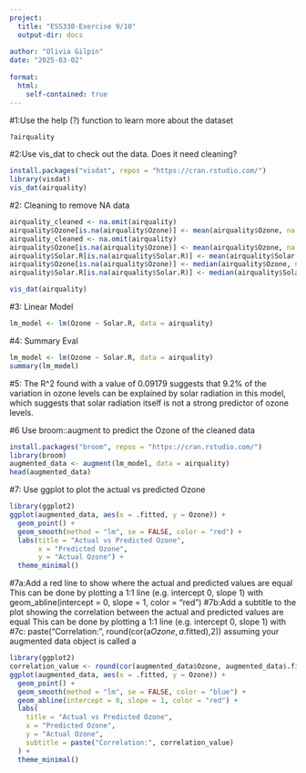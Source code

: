```yaml
---
project: 
  title: "ESS330-Exercise 9/10"
  output-dir: docs
  
author: "Olivia Gilpin"
date: "2025-03-02"
  
format: 
  html:
    self-contained: true
---
```


#1:Use the help (?) function to learn more about the dataset

```r
?airquality

```

#2:Use vis_dat to check out the data. Does it need cleaning?

```r
install.packages("visdat", repos = "https://cran.rstudio.com/")
library(visdat)
vis_dat(airquality)
```
#2: Cleaning to remove NA data
```r
airquality_cleaned <- na.omit(airquality)
airquality$Ozone[is.na(airquality$Ozone)] <- mean(airquality$Ozone, na.rm = TRUE)
airquality_cleaned <- na.omit(airquality)
airquality$Ozone[is.na(airquality$Ozone)] <- mean(airquality$Ozone, na.rm = TRUE)
airquality$Solar.R[is.na(airquality$Solar.R)] <- mean(airquality$Solar.R, na.rm = TRUE)
airquality$Ozone[is.na(airquality$Ozone)] <- median(airquality$Ozone, na.rm = TRUE)
airquality$Solar.R[is.na(airquality$Solar.R)] <- median(airquality$Solar.R, na.rm = TRUE)
```


```r
vis_dat(airquality)
```

#3: Linear Model 
```r
lm_model <- lm(Ozone ~ Solar.R, data = airquality)
```

#4: Summary Eval
```r
lm_model <- lm(Ozone ~ Solar.R, data = airquality)
summary(lm_model)
```
#5: The R^2 found with a value of 0.09179 suggests that 9.2% of the variation in ozone levels can be explained by solar radiation in this model, which suggests that solar radiation itself is not a strong predictor of ozone levels.

#6 Use broom::augment to predict the Ozone of the cleaned data
```r
install.packages("broom", repos = "https://cran.rstudio.com/")
library(broom)
augmented_data <- augment(lm_model, data = airquality)
head(augmented_data)
```

#7: Use ggplot to plot the actual vs predicted Ozone

```r
library(ggplot2)
ggplot(augmented_data, aes(x = .fitted, y = Ozone)) +
  geom_point() +                        
  geom_smooth(method = "lm", se = FALSE, color = "red") + 
  labs(title = "Actual vs Predicted Ozone",
       x = "Predicted Ozone",
       y = "Actual Ozone") +
  theme_minimal()
```
#7a:Add a red line to show where the actual and predicted values are equal This can be done by plotting a 1:1 line (e.g. intercept 0, slope 1) with geom_abline(intercept = 0, slope = 1, color = "red")
#7b:Add a subtitle to the plot showing the correlation between the actual and predicted values are equal This can be done by plotting a 1:1 line (e.g. intercept 0, slope 1) with
#7c: paste("Correlation:", round(cor(a$Ozone, a$.fitted),2)) assuming your augmented data object is called a
```r
library(ggplot2)
correlation_value <- round(cor(augmented_data$Ozone, augmented_data$.fitted), 2)
ggplot(augmented_data, aes(x = .fitted, y = Ozone)) +
  geom_point() +                         
  geom_smooth(method = "lm", se = FALSE, color = "blue") + 
  geom_abline(intercept = 0, slope = 1, color = "red") +
  labs(
    title = "Actual vs Predicted Ozone",
    x = "Predicted Ozone",
    y = "Actual Ozone",
    subtitle = paste("Correlation:", correlation_value)
  ) +
  theme_minimal()
```








